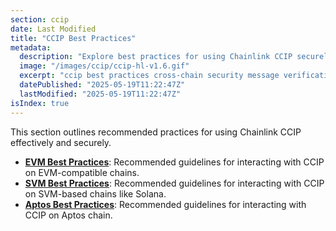 ```yaml
---
section: ccip
date: Last Modified
title: "CCIP Best Practices"
metadata:
  description: "Explore best practices for using Chainlink CCIP securely and effectively on both EVM-compatible and SVM-based blockchains like Solana."
  image: "/images/ccip/ccip-hl-v1.6.gif"
  excerpt: "ccip best practices cross-chain security message verification token administration liquidity management multi-signature evm guidelines svm guidelines smart contract security solana security"
  datePublished: "2025-05-19T11:22:47Z"
  lastModified: "2025-05-19T11:22:47Z"
isIndex: true
---
```


This section outlines recommended practices for using Chainlink CCIP effectively and securely.

- **[EVM Best Practices](/ccip/concepts/best-practices/evm)**: Recommended guidelines for interacting with CCIP on EVM-compatible chains.
- **[SVM Best Practices](/ccip/concepts/best-practices/svm)**: Recommended guidelines for interacting with CCIP on SVM-based chains like Solana.
- **[Aptos Best Practices](/ccip/concepts/best-practices/aptos)**: Recommended guidelines for interacting with CCIP on Aptos chain.
